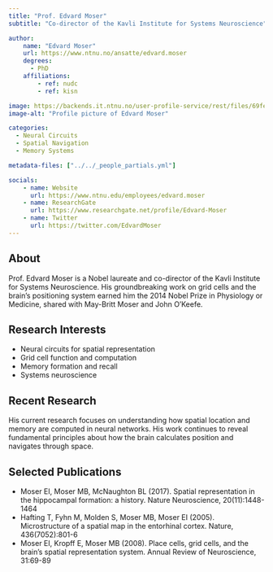 ```yaml
---
title: "Prof. Edvard Moser"
subtitle: "Co-director of the Kavli Institute for Systems Neuroscience"

author:
    name: "Edvard Moser"
    url: https://www.ntnu.no/ansatte/edvard.moser
    degrees:
      - PhD
    affiliations:
        - ref: nudc
        - ref: kisn

image: https://backends.it.ntnu.no/user-profile-service/rest/files/69fed153-b614-3ded-9310-beefd22ff3f4
image-alt: "Profile picture of Edvard Moser"

categories:
  - Neural Circuits
  - Spatial Navigation
  - Memory Systems

metadata-files: ["../../_people_partials.yml"]

socials:
    - name: Website
      url: https://www.ntnu.edu/employees/edvard.moser
    - name: ResearchGate
      url: https://www.researchgate.net/profile/Edvard-Moser
    - name: Twitter
      url: https://twitter.com/EdvardMoser
---
```


## About

Prof. Edvard Moser is a Nobel laureate and co-director of the Kavli Institute for Systems Neuroscience. His groundbreaking work on grid cells and the brain's positioning system earned him the 2014 Nobel Prize in Physiology or Medicine, shared with May-Britt Moser and John O'Keefe.

## Research Interests

- Neural circuits for spatial representation
- Grid cell function and computation
- Memory formation and recall
- Systems neuroscience

## Recent Research

His current research focuses on understanding how spatial location and memory are computed in neural networks. His work continues to reveal fundamental principles about how the brain calculates position and navigates through space.

## Selected Publications

- Moser EI, Moser MB, McNaughton BL (2017). Spatial representation in the hippocampal formation: a history. Nature Neuroscience, 20(11):1448-1464
- Hafting T, Fyhn M, Molden S, Moser MB, Moser EI (2005). Microstructure of a spatial map in the entorhinal cortex. Nature, 436(7052):801-6
- Moser EI, Kropff E, Moser MB (2008). Place cells, grid cells, and the brain's spatial representation system. Annual Review of Neuroscience, 31:69-89 